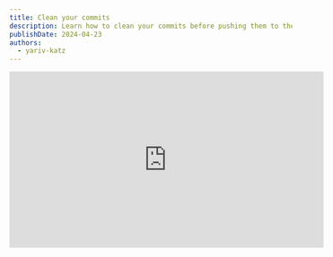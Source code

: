 ```yaml
---
title: Clean your commits
description: Learn how to clean your commits before pushing them to the remote repository.
publishDate: 2024-04-23
authors:
  - yariv-katz
---
```


<div class="not-content flex">
	<iframe
		className="mx-auto mb-10"
		width="560"
		height="315"
		src="https://www.youtube.com/embed/bZpiVijzd2g?si=pdLWYegphM9kMQVU"
		title="YouTube video player"
		frameBorder="0"
		allow="accelerometer; autoplay; clipboard-write; encrypted-media; gyroscope; picture-in-picture; web-share"
		allowFullScreen
	/>
</div>

When you look at your version control history, you want to see a clean and readable history. 
Think of your version control, in this lesson we will demonstrate with [git](https://git-scm.com/), as telling a story, the story of evolution of your software.
The story has chapters which are the pr's, and the commits are the paragraphs of the chapters.
Reading the version control history should be like reading a book, you should be able to understand the evolution of the software by reading the commit messages.

## Developers common mistakes with commits

There are repeating mistakes that developers do when they commit their changes.
In this lesson we will focus on a common mistake that developers are sharing a really messy commit history.
Before submitting your work for PR you should clean your commits.
common `git` commands that will help you do that which we will practice in this lesson are:
- `git commit --amend`
- `git rebase -i`
- `git reset`
- `git stash`

We will take those commands and different use cases and learn how to use them to clean your commits.

## We start by planning our work

Before we jump in to write code, we should plan our work.
The process of planning your work is different from one developer to another, or between organizations.
Some create [PRD](https://en.wikipedia.org/wiki/Product_requirements_document), some [Design Review](https://en.wikipedia.org/wiki/Design_review), some create [RFC](https://en.wikipedia.org/wiki/Request_for_Comments), and some just do the planning in their head.
We will not focus on the planning phase, but rather the result of that phase.
The result is a general plan of what you are going to do, and a general workflow of writing code to solve the problem.
In general what we are doing is taking a problem, breaking it down to smaller problems, breaking the smaller problems to even smaller ones, and recursively do the same process until the problems are small enough for us to write code and solve them.
Those problems that we solve we code them in logical groups and when finishing with a logical group of changes we can create a commit.
This means that the commit should be derived from your plan.
Not to say that plans don't change during development, so it's not going to be identical, but you should see a commit history that resembles and slowly build up to solve the problem according to the plan.

## Our simple plan

Let's create a plan for a simple task assigned to us.
We are told to create a header for a website.
The header contains a logo, navigation, and a search bar.
Seems like a simple task, but we will break it down to smaller problems:
1. create the logo
2. create the search bar
3. create the navigation

We will open a new branch for the task, and since our commits should reflect the plan, we imagine that our commit diagram will look like this:

![commit diagram](https://github.com/ywarezk/academeez/blob/main/content/en/course/git/best-practices/clean-your-commits/plan-commits.png?raw=true)

In the diagram we see that we open a branch called `feat/header` and we have 3 commits, each commit solves a problem from our plan, so the first commit in the branch will have the message:

```bash
git commit -m "feat: created the header logo"
```

The second commit in the branch will have the message:

```bash
git commit -m "feat: created the header search bar"
```

And the third commit in the branch will have the message:

```bash
git commit -m "feat: created the header navigation"
```

## What happened to our plan in reality

Mike Tyson once said: 
> **"Everyone has a plan until they get punched in the face."**

And this is an example of what happened to our plan.

![git bad example](https://github.com/ywarezk/academeez/blob/main/content/en/course/git/best-practices/clean-your-commits/git-bad-example3.gif?raw=true)

So in reality our plan turned out like so:
1. create the logo
2. Create the search bar
3. Fix the logo css
4. create the navigation
5. Fix search bar bug
6. Fix navigation lint bug

The problem is that we looked at our progress as linear progress and not as logical groups of changes.
If we look at the commits differently we might unite together the commit with the creating logo and css fix of the logo, and do a similar thing and group the search bar commits and the navigation commits.
We often created commits then we get distracted so we create a **WIP** (work in progress), we switch branches to solve a bug in the main branch, we get remarks about css, and other distractions.
Often it will cause our git history to be a mess.
We need to think before automatically commiting all changes, think about our plan, think about the logical group of progress in our plan,
and not necessarily see the commits as a linear progress history.
Let's examine different tools git provides us to clean our commits.
Tools that we have to learn in order to control how our git history looks like, and make it as clean and understandable as possible.
But first let's answer **Why???** why should I bother cleaning my commits?

## Why bother

Why is it that important the my git history is clean?

- **Readability**: You should be able to understand the evolution of the software by reading the commit messages.
- **Debugging**: If you have a bug in your code, you should be able to find the commit which introduced the bug.
- **Reverting**: If you need to revert a change, you should be able to find the commit which introduced the change.
- **Code review**: If you are doing code review, you should be able to understand the changes by reading the commit messages.

Let's go over different tools, and use cases that git provides us to clean our commits.

## `git commit --amend`

The `git commit --amend` command is used to add changes to the last commit.
You can use it when working on your branch and before sharing your changes with others.
You should not do it to shared branches, like `main` or `develop`, it will require a force push and it will mess up the history of other developers.
But when working on your branch, you can use it to change the last commit, and you can feel free to force push on your branch when you know it's not shared.

Let's see an example, let's say you are working on the `feat/header` branch and you created a commit with the message `feat: created the header logo`,
After you created the commit the project manager sees your work and tell you to do some css changes.
Instead of creating a new commit, since it's still the same logical group of changes, you can do the css changes and then do:

```bash
git add -A
git commit --amend --no-edit
```

This will add the css changes to the last commit, so now you only have one commit of creating the logo.
You can also change the commit message by dropping the `--no-edit` flag.

## `git reset`

`git reset` is a powerful command that can be used to undo changes.
If used without the `--hard` flag it will keep the changes in the working directory, and will just remove commits, allowing you to restructure the commits.
Let's see an example, let's say you are working on the `feat/header` branch and you created a commit with the message `feat: created the header logo and the search bar`,
You look at the amount of changes and you notice that your commit includes a lot of changes (it's a common mistake to create single all encapsulating commits), and you want to split it to two commits.
One commit for the changes that are related to the logo, and one commit for the changes that are related to the search bar.

You can do:

```bash
git reset HEAD~1
```

This will remove the last commit, but the changes will still be in the working directory.
Now you can add the changes related to the logo and create a commit, and then add the changes related to the search bar and create a commit.
It's easy to use it to restructure your commits, but in the case where you want to change a commit that is located 20 places back in the history, it's a bit harder to use.
In that case you can use the `git rebase -i` command.

## `git rebase -i`

`git rebase -i` is a powerful command that allows you to change the history of your commits.
In my opinion it's the most important command to arrange a clean git history, which describes accurately the evolution of the software.
The command allows you to squash commits, edit commits, reorder commits, and more.
Let's examine two cases where we use the `git rebase -i` command for editing commits, and squashing commits.

### Editing commits

Let's say you are working on the `feat/header` branch and you created a commit with the message `feat: created the header logo`,
After that you created 10 different commits, and then the project manager tells you that there are some css changes that need to be done to the logo.
We can create those changes but maybe it's best to add them to the commit that created the logo.
Say we create the css changes, before we stage them we can do:

```bash
git stash
```

To hold the changes in memory.
Then we can do:

```bash
git rebase -i HEAD~11
```

find the commit we want to change and changing the word `pick` to `edit`, this will place us in the commit we want to change.
We can then pop our changes with the command

```bash
git stash pop
```

we can stage the changes and ammend the commit with the command

```bash
git add -A
git commit --amend --no-edit
```

We changed the commit without creating a new commit, and we can continue the rebase with the command

```bash
git rebase --continue
```

When editing commits we will often combine the `git rebase -i` command and also use `git stash` or `git commit --amend` or `git reset` to further make changes
when we are in the commit we want to edit.

### Squashing commits

Let's say you are working on the `feat/header` branch and you created 5 different commits that are related to the search bar.
For cleaner history you want to merge them together, one option is to use `git reset` if they are the last commits, but if they are not the last commits you can use the `git rebase -i` command.
change the word `pick` to `squash` for all the commits you want to squash, and then save and close the editor.

## Summary

The main point of this lesson is not for you to remember all those commands,
The point is that you should remember to keep your git history clean, and readable.
You can squash, edit, change commits, you can add changes to previous commits, and you can make the history clean before sharing with your team.
You will reap the benefits of a clean history when you need to debug, revert, or understand the evolution of the software.
Once you understand the philosophy of keeping a clean history, you will naturally use the tools that git provides you to keep it clean, and when you practice it you will
become better at it and controler all those commands we learned in this lesson
